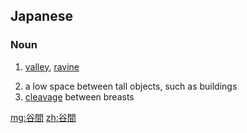 ==Japanese==
{{ja-kanjitab|谷|間}}

===Noun===
{{ja-noun|たにま}}

# {{lb|ja|geology|sort=たにま}} [[valley]], [[ravine]]
# a low space between tall objects, such as buildings
# [[cleavage]] between breasts

[[mg:谷間]]
[[zh:谷間]]